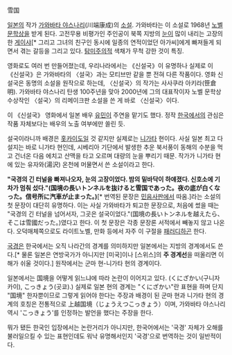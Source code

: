 雪国

[[일본]]의 작가 [[가와바타 야스나리]](川端康成)의 [[소설]]. 가와바타는 이 소설로 1968년 [[노벨문학상]]을 받게 된다. 고전무용 비평가인 주인공이 북쪽 지방의 [[눈]]이 많이 내리는 고장의 한 [[게이샤]][* 그리고 그녀의 친구인 동시에 일종의 연적이었던 아가씨]에게 빠져들게 되면서 겪는 갈등을 그리고 있다. [[탐미주의]]적 색채가 무척 강한 것이 특징.  

영화로도 여러 번 만들어졌는데, 우리나라에서는 《신설국》이 유명하나 실제로 이 《신설국》은 가와바타의 〈설국〉과는 모티브만 같을 뿐 전혀 다른 작품이다. 영화 신설국은 동명의 소설을 원작으로 하는데, 〈신설국〉의 작가는 사사쿠라 아키라(笹倉明). 가와바타 야스나리 탄생 100주년을 맞아 2000년에 그의 대표작이자 노벨 문학상 수상작인 〈설국〉의 리메이크판 소설을 쓴 게 바로 〈신설국〉이다.

이 《신설국》 영화에서 일본 배우 [[유민]]이 주연을 맡기도 했다. 정작 [[한국]]에서의 관심은 작품 자체보다는 배우의 노출 여부에만 쏠린 듯.

설국이라니까 배경은 [[홋카이도]]일 것 같지만 실제로는 [[니가타]] 현이다. 사실 일본 최고 다설지는 바로 니가타 현인데, 시베리아 기단에서 발생한 추운 북서풍이 동해의 수분을 먹고 건너온 다음 에치고 산맥을 타고 오르며 대량의 눈을 뿌리기 때문. 작가가 니가타 현에 있는 유자와(湯沢) 온천에 머물면서 쓴 소설이라고 한다.

'''"국경의 긴 터널을 빠져나오자, 눈의 고장이었다. 밤의 밑바닥이 하얘졌다. 신호소에 기차가 멈춰 섰다."(国境の長いトンネルを抜けると雪国であった。夜の底が白くなった。信号所に汽車が止まった。)'''[* 번역된 문장은 [[민음사]]판에서 따옴.]라는 소설의 첫 문장이 대단히 유명하다. 이는 사실 가와바타가 퇴고한 문장으로, 처음에 썼을 때는 "국경의 긴 터널을 넘어서자, 그곳은 설국이었다."(国境の長いトンネルを越えたら、そこは雪國だった。)였다고 한다. 이 첫 문장은 각종 문장론 서적에서 빼놓지 않고 나온다. 오덕매체쪽으로도 라이트노벨, 만화 등에서 자주 이 구절을 [[패러디]]하곤 한다.

[[국경]]은 한국에서는 오직 나라간의 경계를 의미하지만 일본에서는 지방의 경계에서도 쓴다.[* 물론 일본은 연방국가가 아니지만 [미국]이나 [스위스]의 '''주 경계선'''을 떠올리면 이해가 쉬울 것이다.] 원작에서는 군마 현-니가타 현의 경계이다.

일본에서는 国境을 어떻게 읽느냐에 따라 논란이 이어지고 있다. (くにざかい(구니자카이), こっきょう(곳쿄).) 실제로 일본 현의 경계는 "くにざかい"란 표현을 하며 단지 "国境" 한자뿐이므로 그렇게 읽어야 한다는 주장과 배경이 된 군마 현과 니가타 현의 경계의 호칭은 전통적으로 上越国境（じょうえつこっきょう）이며, 가와바타 야스나리 역시 'こっきょう'를 인정하는 발언을 했다는 주장을 한다.

뭐가 됐든 한국인 입장에서는 논란거리가 아니지만, 한국어에서는 '국경' 자체가 오해를 불러일으킬 수 있는 표현인데도 워낙 유명해서인지 '국경'으로 번역하는 것이 일반적이다.
